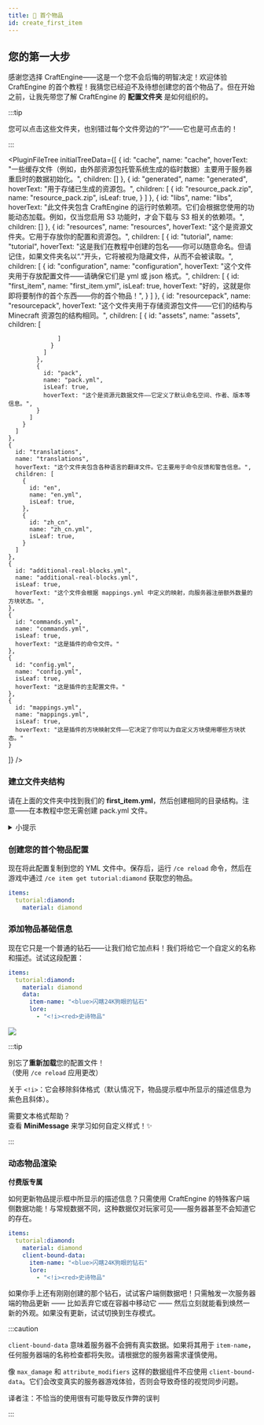 ```yaml
---
title: 💎 首个物品
id: create_first_item
---
```



## 您的第一大步

感谢您选择 CraftEngine——这是一个您不会后悔的明智决定！欢迎体验 CraftEngine 的首个教程！我猜您已经迫不及待想创建您的首个物品了。但在开始之前，让我先带您了解 CraftEngine 的 <Highlight color="#3CB371">**配置文件夹**</Highlight> 是如何组织的。

:::tip

您可以点击这些文件夹，也别错过每个文件旁边的“?”——它也是可点击的！

:::

<PluginFileTree
  initialTreeData={[
    {
      id: "cache",
      name: "cache",
      hoverText: "一些缓存文件（例如，由外部资源包托管系统生成的临时数据）主要用于服务器重启时的数据初始化。",
      children: []
    },
    {
      id: "generated",
      name: "generated",
      hoverText: "用于存储已生成的资源包。",
      children: [
        {
          id: "resource_pack.zip",
          name: "resource_pack.zip",
          isLeaf: true,
        }
      ]
    },
    {
      id: "libs",
      name: "libs",
      hoverText: "此文件夹包含 CraftEngine 的运行时依赖项。它们会根据您使用的功能动态加载。例如，仅当您启用 S3 功能时，才会下载与 S3 相关的依赖项。",
      children: []
    },
    {
      id: "resources",
      name: "resources",
      hoverText: "这个是资源文件夹。它用于存放你的配置和资源包。",
      children: [
          {
          id: "tutorial",
          name: "tutorial",
          hoverText: "这是我们在教程中创建的包名——你可以随意命名。但请记住，如果文件夹名以“.”开头，它将被视为隐藏文件，从而不会被读取。",
          children: [
            {
              id: "configuration",
              name: "configuration",
              hoverText: "这个文件夹用于存放配置文件——请确保它们是 yml 或 json 格式。",
              children: [
                {
                  id: "first_item",
                  name: "first_item.yml",
                  isLeaf: true,
                  hoverText: "好的，这就是你即将要制作的首个东西——你的首个物品！",
                }
              ]
            },
            {
              id: "resourcepack",
              name: "resourcepack",
              hoverText: "这个文件夹用于存储资源包文件——它们的结构与 Minecraft 资源包的结构相同。",
              children: [
                {
                  id: "assets",
                  name: "assets",
                  children: [

                  ]
                }
              ]
            },
            {
              id: "pack",
              name: "pack.yml",
              isLeaf: true,
              hoverText: "这个是资源元数据文件——它定义了默认命名空间、作者、版本等信息。",
            }
          ]
        }
      ]
    },
    {
      id: "translations",
      name: "translations",
      hoverText: "这个文件夹包含各种语言的翻译文件。它主要用于命令反馈和警告信息。",
      children: [
        {
          id: "en",
          name: "en.yml",
          isLeaf: true,
        },
        {
          id: "zh_cn",
          name: "zh_cn.yml",
          isLeaf: true,
        }
      ]
    },
    {
      id: "additional-real-blocks.yml",
      name: "additional-real-blocks.yml",
      isLeaf: true,
      hoverText: "这个文件会根据 mappings.yml 中定义的映射，向服务器注册额外数量的方块状态。",
    },
    {
      id: "commands.yml",
      name: "commands.yml",
      isLeaf: true,
      hoverText: "这是插件的命令文件。"
    },
    {
      id: "config.yml",
      name: "config.yml",
      isLeaf: true,
      hoverText: "这是插件的主配置文件。"
    },
    {
      id: "mappings.yml",
      name: "mappings.yml",
      isLeaf: true,
      hoverText: "这是插件的方块映射文件——它决定了你可以为自定义方块使用哪些方块状态。"
    }
  ]}
/>

<div style={{ marginBottom: "32px" }}></div>

### 建立文件夹结构

请在上面的文件夹中找到我们的 <Highlight color="#3CB371">**first_item.yml**</Highlight>，然后创建相同的目录结构。注意——在本教程中您无需创建 pack.yml 文件。

<details>
  <summary>小提示</summary>

1️⃣ <Comment text="译者注：在 resources 目录下">创建</Comment>一个名为 `tutorial` 的文件夹  
2️⃣ 在其中新建一个 `configuration` 文件夹  
3️⃣ 在该文件夹内添加一个名为 `first_item.yml` 的新文件

</details>

### 创建您的首个物品配置

现在将此配置复制到您的 YML 文件中。保存后，运行 `/ce reload` 命令，然后在游戏中通过 `/ce item get tutorial:diamond` 获取您的物品。

```yaml
items:
  tutorial:diamond:
    material: diamond
```

### 添加物品基础信息

现在它只是一个普通的钻石——让我们给它加点料！我们将给它一个自定义的名称和描述。试试这段配置：

```yaml
items:
  tutorial:diamond:
    material: diamond
    data:
      item-name: "<blue>闪瞎24K狗眼的钻石"
      lore:
        - "<!i><red>史诗物品"
```

![](/img/i18n/zh-Hans/first_item.png)


:::tip

别忘了**重新加载**您的配置文件！\
（使用 `/ce reload` 应用更改）

关于 `<!i>`：它会移除斜体格式（默认情况下，物品提示框中所显示的描述信息为紫色且斜体）。

需要文本格式帮助？  
查看 <Highlight color="#e96d7b"><ColoredLink to="https://docs.papermc.io/adventure/minimessage/format/" color="#ffffff">**MiniMessage**</ColoredLink></Highlight> 来学习如何自定义样式！✨

:::

### 动态物品渲染

<Highlight color="#f2184eff">**付费版专属**</Highlight>

如何更新物品提示框中所显示的描述信息？只需使用 CraftEngine 的特殊客户端侧数据功能！与常规数据不同，这种数据仅对玩家可见——服务器甚至不会知道它的存在。

```yaml
items:
  tutorial:diamond:
    material: diamond
    client-bound-data:
      item-name: "<blue>闪瞎24K狗眼的钻石"
      lore:
        - "<!i><red>史诗物品"
```

如果你手上还有刚刚创建的那个钻石，试试客户端侧数据吧！只需触发一次服务器端的物品更新 —— 比如丢弃它或在容器中移动它 —— 然后立刻就能看到焕然一新的外观。如果没有更新，试试切换到生存模式。

:::caution

`client-bound-data` 意味着服务器不会拥有真实数据。如果将其用于 `item-name`，任何服务器端的名称检查都将失败。请根据您的服务器需求谨慎使用。

像 `max_damage` 和 `attribute_modifiers` 这样的数据组件不应使用 `client-bound-data`。它们会改变真实的服务器游戏体验，否则会导致奇怪的视觉同步问题。

译者注：不恰当的使用很有可能导致反作弊的误判

:::